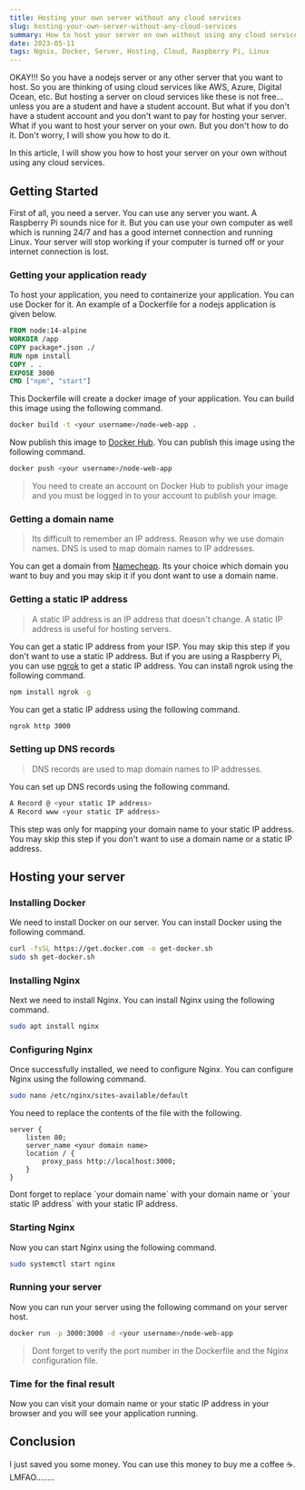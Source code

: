 ```yaml
---
title: Hosting your own server without any cloud services
slug: hosting-your-own-server-without-any-cloud-services
summary: How to host your server on own without using any cloud services.
date: 2023-05-11
tags: Ngnix, Docker, Server, Hosting, Cloud, Raspberry Pi, Linux
---
```


OKAY!!! So you have a nodejs server or any other server that you want to host. So you are thinking of using cloud services like AWS, Azure, Digital Ocean, etc. But hosting a server on cloud services like these is not free... unless you are a student and have a student account. But what if you don't have a student account and you don't want to pay for hosting your server.
What if you want to host your server on your own. But you don't how to do it. 
Don't worry, I will show you how to do it.

In this article, I will show you how to host your server on your own without using any cloud services. 

## Getting Started

First of all, you need a server. You can use any server you want. A Raspberry Pi sounds nice for it. But you can use your own computer as well which is running 24/7 and has a good internet connection and running Linux.
Your server will stop working if your computer is turned off or your internet connection is lost.

### Getting your application ready

To host your application, you need to containerize your application. You can use Docker for it. 
An example of a Dockerfile for a nodejs application is given below.

```dockerfile
FROM node:14-alpine
WORKDIR /app
COPY package*.json ./
RUN npm install
COPY . .
EXPOSE 3000
CMD ["npm", "start"]
```

This Dockerfile will create a docker image of your application. 
You can build this image using the following command.

```bash
docker build -t <your username>/node-web-app .
```

Now publish this image to [Docker Hub](https://hub.docker.com/). You can publish this image using the following command.

```bash
docker push <your username>/node-web-app
```

> You need to create an account on Docker Hub to publish your image and you must be logged in to your account to publish your image.

### Getting a domain name

> Its difficult to remember an IP address. Reason why we use domain names. DNS is used to map domain names to IP addresses.

You can get a domain from [Namecheap](https://www.namecheap.com/). Its your choice which domain you want to buy and you may skip it if you dont want to use a domain name.

### Getting a static IP address

> A static IP address is an IP address that doesn't change. A static IP address is useful for hosting servers.

You can get a static IP address from your ISP. You may skip this step if you don't want to use a static IP address.
But if you are using a Raspberry Pi, you can use [ngrok](https://ngrok.com/) to get a static IP address. 
You can install ngrok using the following command.

```bash
npm install ngrok -g
```

You can get a static IP address using the following command.

```bash
ngrok http 3000
```

### Setting up DNS records

> DNS records are used to map domain names to IP addresses.

You can set up DNS records using the following command.

```bash
A Record @ <your static IP address>
A Record www <your static IP address>
```

This step was only for mapping your domain name to your static IP address. You may skip this step if you don't want to use a domain name or a static IP address.

## Hosting your server

### Installing Docker

We need to install Docker on our server. You can install Docker using the following command.

```bash
curl -fsSL https://get.docker.com -o get-docker.sh
sudo sh get-docker.sh
```

### Installing Nginx

Next we need to install Nginx. You can install Nginx using the following command.

```bash
sudo apt install nginx
```

### Configuring Nginx

Once successfully installed, we need to configure Nginx. You can configure Nginx using the following command.

```bash
sudo nano /etc/nginx/sites-available/default
```

You need to replace the contents of the file with the following.

```nginx
server {
    listen 80;
    server_name <your domain name>
    location / {
        proxy_pass http://localhost:3000;
    }
}
```

<Callout emoji="🚨">
Dont forget to replace `your domain name` with your domain name or `your static IP address` with your static IP address.
</Callout>

### Starting Nginx

Now you can start Nginx using the following command.

```bash
sudo systemctl start nginx
```


### Running your server

Now you can run your server using the following command on your server host.

```bash
docker run -p 3000:3000 -d <your username>/node-web-app
```

> Dont forget to verify the port number in the Dockerfile and the Nginx configuration file.

### Time for the final result

Now you can visit your domain name or your static IP address in your browser and you will see your application running.

## Conclusion

I just saved you some money. You can use this money to buy me a coffee ☕️. LMFAO........



